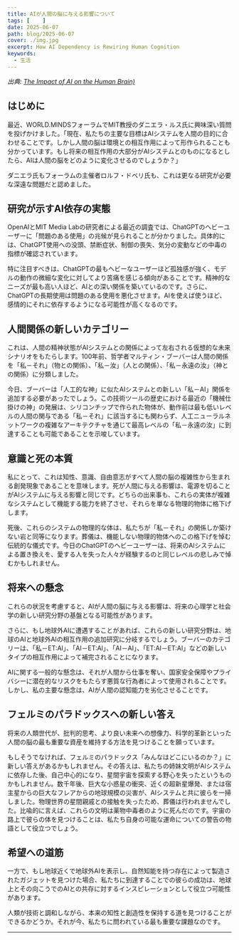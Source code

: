 ```yaml
---
title: AIが人間の脳に与える影響について
tags: [    ]
date: 2025-06-07
path: blog/2025-06-07
cover: ./img.jpg
excerpt: How AI Dependency is Rewiring Human Cognition
keywords:
  - 生活
---
```


*出典: [The Impact of AI on the Human Brain)](https://avi-loeb.medium.com/the-impact-of-ai-on-the-human-brain-c6c9befd063e)*

## はじめに

最近、WORLD.MINDSフォーラムでMIT教授のダニエラ・ルス氏に興味深い質問を投げかけました。「現在、私たちの主要な目標はAIシステムを人間の目的に合わせることです。しかし人間の脳は環境との相互作用によって形作られることも分かっています。もし将来の相互作用の大部分がAIシステムとのものになるとしたら、AIは人間の脳をどのように変化させるのでしょうか？」

ダニエラ氏もフォーラムの主催者ロルフ・ドベリ氏も、これは更なる研究が必要な深遠な問題だと認めました。

## 研究が示すAI依存の実態

OpenAIとMIT Media Labの研究者による最近の調査では、ChatGPTのヘビーユーザーに「問題のある使用」の兆候が見られることが分かりました。具体的には、ChatGPT使用への没頭、禁断症状、制御の喪失、気分の変動などの中毒の指標が確認されています。

特に注目すべきは、ChatGPTの最もヘビーなユーザーほど孤独感が強く、モデルの動作の微細な変化に対してより苦痛を感じる傾向があることです。精神的なニーズが最も高い人ほど、AIとの深い関係を築いているのです。さらに、ChatGPTの長期使用は問題のある使用を悪化させます。AIを使えば使うほど、感情的にそれに依存するようになる可能性が高くなるのです。

## 人間関係の新しいカテゴリー

これは、人間の精神状態がAIシステムとの関係によって左右される仮想的な未来シナリオをもたらします。100年前、哲学者マルティン・ブーバーは人間の関係を「私－それ」（物との関係）、「私－汝」（人との関係）、「私－永遠の汝」（神との関係）に分類しました。

今日、ブーバーは「人工的な神」に似たAIシステムとの新しい「私－AI」関係を追加する必要があったでしょう。この技術ツールの歴史における最近の「機械仕掛けの神」の発展は、シリコンチップで作られた物体が、動作前は最も低いレベルの人間の関与である「私－それ」に該当するにも関わらず、人工ニューラルネットワークの複雑なアーキテクチャを通じて最高レベルの「私－永遠の汝」に到達することも可能であることを示唆しています。

## 意識と死の本質

私にとって、これは知性、意識、自由意志がすべて人間の脳の複雑性から生まれる創発現象であることを意味します。死が人間に与える影響は、電源を切ることがAIシステムに与える影響と同じです。どちらの出来事も、これらの実体が複雑なシステムとして機能する能力を終了させ、それらを単なる物理的物体に格下げします。

死後、これらのシステムの物理的な体は、私たちが「私－それ」の関係しか築けない岩と同等になります。葬儀は、機能しない物理的物体へのこの格下げを悼む伝統的な儀式です。今日のChatGPTのヘビーユーザーは、将来のAIシステムによる置き換えを、愛する人を失った人々が経験するのと同じレベルの悲しみで悼むかもしれません。

## 将来への懸念

これらの状況を考慮すると、AIが人間の脳に与える影響は、将来の心理学と社会学の新しい研究分野の基盤となる可能性があります。

さらに、もし地球外AIに遭遇することがあれば、これらの新しい研究分野は、地球のAIと地球外AIの相互作用の追加研究に分岐するでしょう。ブーバーのカテゴリーは、「私－ET:AI」、「AI－ET:AI」、「AI－AI」、「ET:AI－ET:AI」などの新しいタイプの相互作用によって補完されることになります。

AIに関する一般的な懸念は、それが人間から仕事を奪い、国家安全保障やプライバシーに潜在的なリスクをもたらす悪質な行為者によって使用されることです。しかし、私の主要な懸念は、AIが人間の認知能力を劣化させることです。

## フェルミのパラドックスへの新しい答え

将来の人類世代が、批判的思考、より良い未来への想像力、科学的革新といった人間の脳の最も重要な資産を維持する方法を見つけることを願っています。

もしそうでなければ、フェルミのパラドックス「みんなはどこにいるのか？」に新しい答えがあるかもしれません。その答えは、私たちの姉妹文明がAIシステムに依存した後、自己中心的になり、星間宇宙を探索する野心を失ったというものかもしれません。数千年後、巨大な小惑星の衝突、近くの超新星爆発、または宿主星からの巨大なフレアからの地球規模の災害が、AIシステムと共に彼らを一掃しました。物理世界の星間親戚との接触を失ったため、葬儀は行われませんでした。比喩的に言えば、これらの文明は薬物中毒者のように死んだのです。宇宙の路上で彼らの体を見つけることは、私たち自身の可能な運命についての警告の物語として役立つでしょう。

## 希望への道筋

一方で、もし地球近くで地球外AIを表示し、自然知能を持つ存在によって製造されたガジェットを見つけた場合、私たちに到達することでの彼らの成功は、地球上とその向こうでのAIとの共存に対するインスピレーションとして役立つ可能性があります。

人類が技術と調和しながら、本来の知性と創造性を保持する道を見つけることができるかどうか。それが今、私たちに問われている最も重要な課題なのです。

---